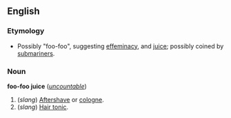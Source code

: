 ==English==
===Etymology===
*Possibly "foo-foo", suggesting [[effeminacy]], and [[juice]]; possibly coined by [[submariner]]s.<!--conjectured etymology - please change if found to be incorrect-->

=== Noun ===
'''foo-foo juice''' (''[[uncountable]]'')

#(''slang'') [[Aftershave]] or [[cologne]].
#(''slang'') [[Hair tonic]].